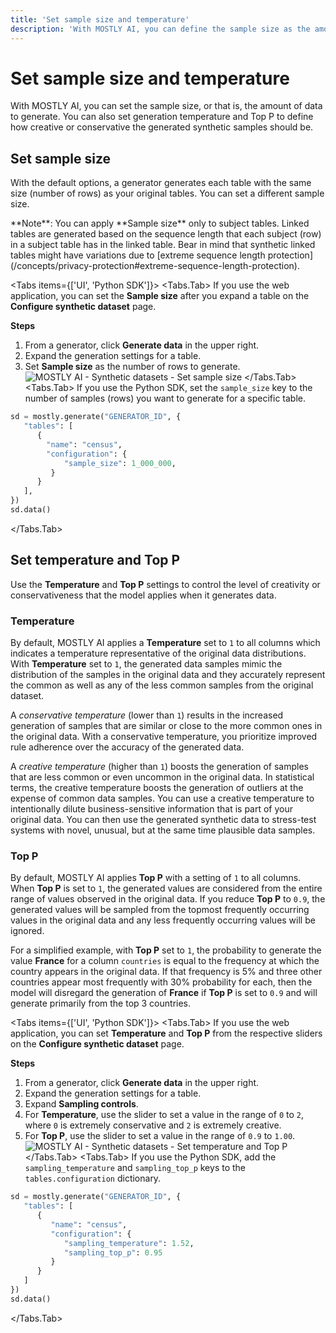 ```yaml
---
title: 'Set sample size and temperature'
description: 'With MOSTLY AI, you can define the sample size as the amount of data you want to generate and specify the temperature and Top P generation parameters to configure how creative or conservative the generated synthetic samples should be.'
---
```



# Set sample size and temperature

With MOSTLY AI, you can set the sample size, or that is, the amount of data to generate. You can also set generation temperature and Top P to define how creative or conservative the generated synthetic samples should be.

## Set sample size

With the default options, a generator generates each table with the same size (number of rows) as your original tables. You can set a different sample size.

<CustomCallout>
   **Note**: You can apply **Sample size** only to subject tables. Linked tables are generated based on the sequence length that each subject (row) in a subject table has in the linked table. Bear in mind that synthetic linked tables might have variations due to [extreme sequence length protection](/concepts/privacy-protection#extreme-sequence-length-protection).
</CustomCallout>

<Tabs items={['UI', 'Python SDK']}>
<Tabs.Tab>
If you use the web application, you can set the **Sample size** after you expand a table on the **Configure synthetic dataset** page.

**Steps**

1. From a generator, click **Generate data** in the upper right.
2. Expand the generation settings for a table.
3. Set **Sample size** as the number of rows to generate.
    <Image
        src="/docimages/synthetic-datasets/set-size-temperature/set-size-01-rows.webp"
        alt="MOSTLY AI - Synthetic datasets - Set sample size"
        width={800}
        height={150}
    />
</Tabs.Tab>
<Tabs.Tab>
If you use the Python SDK, set the `sample_size` key to the number of samples (rows) you want to generate for a specific table.

```python copy filename="python" {6}
sd = mostly.generate("GENERATOR_ID", {
   "tables": [
      {
        "name": "census",
        "configuration": {
            "sample_size": 1_000_000,
         }
      }
   ],
})
sd.data()
```
</Tabs.Tab>
</Tabs>

## Set temperature and Top P

Use the **Temperature** and **Top P** settings to control the level of creativity or conservativeness that the model applies when it generates data.

### Temperature

By default, MOSTLY AI applies a **Temperature** set to `1` to all columns which indicates a temperature representative of the original data distributions. With **Temperature** set to `1`, the generated data samples mimic the distribution of the samples in the original data and they accurately represent the common as well as any of the less common samples from the original dataset.

A _conservative temperature_ (lower than `1`) results in the increased generation of samples that are similar or close to the more common ones in the original data. With a conservative temperature, you prioritize improved rule adherence over the accuracy of the generated data.

A _creative temperature_ (higher than `1`) boosts the generation of samples that are less common or even uncommon in the original data. In statistical terms, the creative temperature boosts the generation of outliers at the expense of common data samples. You can use a creative temperature to intentionally dilute business-sensitive information that is part of your original data. You can then use the generated synthetic data to stress-test systems with novel, unusual, but at the same time plausible data samples.

### Top P

By default, MOSTLY AI applies **Top P** with a setting of `1` to all columns. When **Top P** is set to `1`, the generated values are considered from the entire range of values observed in the original data. If you reduce **Top P** to `0.9`, the generated values will be sampled from the topmost frequently occurring values in the original data and any less frequently occurring values will be ignored.

For a simplified example, with **Top P** set to `1`, the probability to generate the value **France** for a column `countries` is equal to the frequency at which the country appears in the original data. If that frequency is 5% and three other countries appear most frequently with 30% probability for each, then the model will disregard the generation of **France** if **Top P** is set to `0.9` and will generate primarily from the top 3 countries.

<Tabs items={['UI', 'Python SDK']}>
<Tabs.Tab>
If you use the web application, you can set **Temperature** and **Top P** from the respective sliders on the **Configure synthetic dataset** page.

**Steps**

1. From a generator, click **Generate data** in the upper right.
2. Expand the generation settings for a table.
3. Expand **Sampling controls**.
4. For **Temperature**, use the slider to set a value in the range of `0` to `2`, where `0` is extremely conservative and `2` is extremely creative.
5. For **Top P**, use the slider to set a value in the range of `0.9` to `1.00`.
    <Image
        src="/docimages/synthetic-datasets/set-size-temperature/set-temp-topp-01-config.webp"
        alt="MOSTLY AI - Synthetic datasets - Set temperature and Top P"
        width={800}
        height={150}
    />
</Tabs.Tab>
<Tabs.Tab>
If you use the Python SDK, add the `sampling_temperature` and `sampling_top_p` keys to the `tables.configuration` dictionary.
```python copy filename="python" {6,7}
sd = mostly.generate("GENERATOR_ID", {
   "tables": [
      {
         "name": "census",
         "configuration": {
            "sampling_temperature": 1.52,
            "sampling_top_p": 0.95
         }
      }
   ]
})
sd.data()
```
</Tabs.Tab>
</Tabs>
